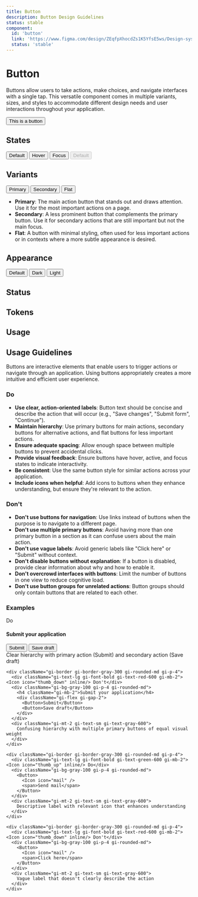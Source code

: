 ```yaml
---
title: Button
description: Button Design Guidelines
status: stable
component:
  id: 'button'
  link: 'https://www.figma.com/design/ZEqfpXhocdZs1K5YfsE5ws/Design-system?node-id=1222-1936'
  status: 'stable'
---
```


# Button

Buttons allow users to take actions, make choices, and navigate interfaces with a single tap. 
This versatile component comes in multiple variants, sizes, and styles to accommodate different design needs and user interactions throughout your application.

<Section current="design">

<ComponentPreview>
  <Button>This is a button</Button>
</ComponentPreview>

## States

<ComponentPreviewLayout>
  <ComponentPreviewItem>
    <Button tabIndex="-1" className="!cursor-default !bg-[--gieds-color-surface-tone-primary-fill-default] !shadow-none !outline-none">Default</Button>
  </ComponentPreviewItem>
  <ComponentPreviewItem>
    <Button tabIndex="-1" className="!cursor-default !bg-[--gieds-color-surface-tone-primary-fill-hover] !shadow-none !outline-none">Hover</Button>
  </ComponentPreviewItem>
  <ComponentPreviewItem>
    <Button tabIndex="-1" className="!cursor-default !bg-[--gieds-color-surface-tone-primary-fill-hover] !shadow-[--gieds-color-border-intent-focus-light] !shadow-[inset_0_0_0_2px] outline outline-sm outline-[--gieds-color-shadow-intent-focus-default] outline-offset-0">Focus</Button>
  </ComponentPreviewItem>
  <ComponentPreviewItem>
    <Button tabIndex="-1" disabled>Default</Button>
  </ComponentPreviewItem>
  </ComponentPreviewLayout>

## Variants

<ComponentPreviewLayout>
  <ComponentPreviewItem>
    <Button variant='primary'>Primary</Button>
  </ComponentPreviewItem>
  <ComponentPreviewItem>
    <Button variant='secondary'>Secondary</Button>
  </ComponentPreviewItem>
  <ComponentPreviewItem>
    <Button variant='flat'>Flat</Button>
  </ComponentPreviewItem>
</ComponentPreviewLayout>

- **Primary**: The main action button that stands out and draws attention. Use it for the most important actions on a page.
- **Secondary**: A less prominent button that complements the primary button. Use it for secondary actions that are still important but not the main focus.
- **Flat**: A button with minimal styling, often used for less important actions or in contexts where a more subtle appearance is desired.

## Appearance

<ComponentPreviewLayout>
  <ComponentPreviewItem>
    <Button appearance='default'>Default</Button>
  </ComponentPreviewItem>
  <ComponentPreviewItem>
    <Button appearance='dark'>Dark</Button>
  </ComponentPreviewItem>
  <ComponentPreviewItem>
    <Button appearance='light'>Light</Button>
  </ComponentPreviewItem>
</ComponentPreviewLayout>

## Status

## Tokens

## Usage

## Usage Guidelines

Buttons are interactive elements that enable users to trigger actions or navigate through an application. Using buttons appropriately creates a more intuitive and efficient user experience.

### Do

- **Use clear, action-oriented labels**: Button text should be concise and describe the action that will occur (e.g., "Save changes", "Submit form", "Continue").
- **Maintain hierarchy**: Use primary buttons for main actions, secondary buttons for alternative actions, and flat buttons for less important actions.
- **Ensure adequate spacing**: Allow enough space between multiple buttons to prevent accidental clicks.
- **Provide visual feedback**: Ensure buttons have hover, active, and focus states to indicate interactivity.
- **Be consistent**: Use the same button style for similar actions across your application.
- **Include icons when helpful**: Add icons to buttons when they enhance understanding, but ensure they're relevant to the action.

### Don't

- **Don't use buttons for navigation**: Use links instead of buttons when the purpose is to navigate to a different page.
- **Don't use multiple primary buttons**: Avoid having more than one primary button in a section as it can confuse users about the main action.
- **Don't use vague labels**: Avoid generic labels like "Click here" or "Submit" without context.
- **Don't disable buttons without explanation**: If a button is disabled, provide clear information about why and how to enable it.
- **Don't overcrowd interfaces with buttons**: Limit the number of buttons in one view to reduce cognitive load.
- **Don't use button groups for unrelated actions**: Button groups should only contain buttons that are related to each other.

### Examples

<ComponentContainer>
  <div className="gi-flex gi-flex-col gi-gap-4">
    <div className="gi-border gi-border-gray-300 gi-rounded-md gi-p-4">
      <div className="gi-text-lg gi-font-bold gi-text-green-600 gi-mb-2"><Icon icon="thumb_up" inline/> Do</div>
      <div className="gi-bg-gray-100 gi-p-4 gi-rounded-md">
        <h4 className="gi-mb-2">Submit your application</h4>
        <div className="gi-flex gi-gap-2">
          <Button>Submit</Button>
          <Button variant="secondary">Save draft</Button>
        </div>
      </div>
      <div className="gi-mt-2 gi-text-sm gi-text-gray-600">
        Clear hierarchy with primary action (Submit) and secondary action (Save draft)
      </div>
    </div>
    
    <div className="gi-border gi-border-gray-300 gi-rounded-md gi-p-4">
      <div className="gi-text-lg gi-font-bold gi-text-red-600 gi-mb-2"><Icon icon="thumb_down" inline/> Don't</div>
      <div className="gi-bg-gray-100 gi-p-4 gi-rounded-md">
        <h4 className="gi-mb-2">Submit your application</h4>
        <div className="gi-flex gi-gap-2">
          <Button>Submit</Button>
          <Button>Save draft</Button>
        </div>
      </div>
      <div className="gi-mt-2 gi-text-sm gi-text-gray-600">
        Confusing hierarchy with multiple primary buttons of equal visual weight
      </div>
    </div>
    
    <div className="gi-border gi-border-gray-300 gi-rounded-md gi-p-4">
      <div className="gi-text-lg gi-font-bold gi-text-green-600 gi-mb-2"><Icon icon="thumb_up" inline/> Do</div>
      <div className="gi-bg-gray-100 gi-p-4 gi-rounded-md">
        <Button>
          <Icon icon="mail" />
          <span>Send mail</span>
        </Button>
      </div>
      <div className="gi-mt-2 gi-text-sm gi-text-gray-600">
        Descriptive label with relevant icon that enhances understanding
      </div>
    </div>
    
    <div className="gi-border gi-border-gray-300 gi-rounded-md gi-p-4">
      <div className="gi-text-lg gi-font-bold gi-text-red-600 gi-mb-2"><Icon icon="thumb_down" inline/> Don't</div>
      <div className="gi-bg-gray-100 gi-p-4 gi-rounded-md">
        <Button>
          <Icon icon="mail" />
          <span>Click here</span>
        </Button>
      </div>
      <div className="gi-mt-2 gi-text-sm gi-text-gray-600">
        Vague label that doesn't clearly describe the action
      </div>
    </div>
  </div>
</ComponentContainer>

</Section>
